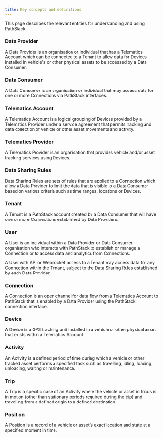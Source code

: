 ```yaml
---
title: Key concepts and definitions
---
```


This page describes the relevant entities for understanding and using PathStack.

### Data Provider

A Data Provider is an organisation or individual that has a Telematics Account which can be connected to a Tenant to allow data for Devices installed in vehicle's or other physical assets to be accessed by a Data Consumer.

### Data Consumer

A Data Consumer is an organisation or individual that may access data for one or more Connections via PathStack interfaces.

### Telematics Account

A Telematics Account is a logical grouping of Devices provided by a Telematics Provider under a service agreement that permits tracking and data collection of vehicle or other asset movements and activity.

### Telematics Provider

A Telematics Provider is an organisation that provides vehicle and/or asset tracking services using Devices.

### Data Sharing Rules

Data Sharing Rules are sets of rules that are applied to a Connection which allow a Data Provider to limit the data that is visible to a Data Consumer based on various criteria such as time ranges, locations or Devices.

### Tenant

A Tenant is a PathStack account created by a Data Consumer that will have one or more Connections established by Data Providers.

### User

A User is an individual within a Data Provider or Data Consumer organisation who interacts with PathStack to establish or manage a Connection or to access data and analytics from Connections.

A User with API or Websocket access to a Tenant may access data for any Connection within the Tenant, subject to the Data Sharing Rules established by each Data Provider.

### Connection

A Connection is an open channel for data flow from a Telematics Account to PathStack that is enabled by a Data Provider using the PathStack connection interface.

### Device

A Device is a GPS tracking unit installed in a vehicle or other physical asset that exists within a Telematics Account.

### Activity

An Activity is a defined period of time during which a vehicle or other tracked asset performs a specified task such as travelling, idling, loading, unloading, waiting or maintenance.

### Trip

A Trip is a specific case of an Activity where the vehicle or asset in focus is in motion (other than stationary periods required during the trip) and travelling from a defined origin to a defined destination. 

### Position

A Position is a record of a vehicle or asset's exact location and state at a specified moment in time.
